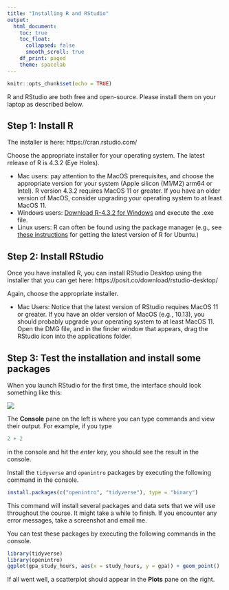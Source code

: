```yaml
---
title: "Installing R and RStudio"
output:
  html_document:
    toc: true
    toc_float:
      collapsed: false
      smooth_scroll: true
    df_print: paged
    theme: spacelab
---
```


```r
knitr::opts_chunk$set(echo = TRUE)
```

R and RStudio are both free and open-source. Please install them on your laptop as described below.

## Step 1: Install R

The installer is here: https://cran.rstudio.com/

Choose the appropriate installer for your operating system. The latest release of R is 4.3.2 (Eye Holes). 

- Mac users: pay attention to the MacOS prerequisites, and choose the appropriate version for your system (Apple silicon (M1/M2) arm64 or Intel). R version 4.3.2 requires MacOS 11 or greater. If you have an older version of MacOS, consider upgrading your operating system to at least MacOS 11.
- Windows users: [Download R-4.3.2 for Windows](https://cran.rstudio.com/bin/windows/base/R-4.3.2-win.exe) and execute the .exe file. 
- Linux users: R can often be found using the package manager (e.g., see [these instructions](https://www.digitalocean.com/community/tutorials/how-to-install-r-on-ubuntu-22-04) for getting the latest version of R for Ubuntu.)

## Step 2: Install RStudio

Once you have installed R, you can install RStudio Desktop using the installer that you can get here: https://posit.co/download/rstudio-desktop/

Again, choose the appropriate installer. 

- Mac Users: Notice that the latest version of RStudio requires MacOS 11 or greater. If you have an older version of MacOS (e.g., 10.13), you should probably upgrade your operating system to at least MacOS 11. Open the DMG file, and in the finder window that appears, drag the RStudio icon into the applications folder.

## Step 3: Test the installation and install some packages

When you launch RStudio for the first time, the interface should look something like this:

![](images/rstudio.png)

The **Console** pane on the left is where you can type commands and view their output. For example, if you type

```r
2 + 2
```

in the console and hit the *enter* key, you should see the result in the console.

Install the `tidyverse` and `openintro` packages by executing the following command in the console.

```r
install.packages(c("openintro", "tidyverse"), type = "binary")
```

This command will install several packages and data sets that we will use throughout the course. It might take a while to finish. If you encounter any error messages, take a screenshot and email me.

You can test these packages by executing the following commands in the console.

```r
library(tidyverse)
library(openintro)
ggplot(gpa_study_hours, aes(x = study_hours, y = gpa)) + geom_point()
```

If all went well, a scatterplot should appear in the **Plots** pane on the right.



